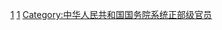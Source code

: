 [[Category:中华人民共和国人民警察高级警官|1]]
[[Category:中华人民共和国人民警察警衔|1]]
[[Category:中华人民共和国国务院系统正部级官员|Category:中华人民共和国国务院系统正部级官员]]